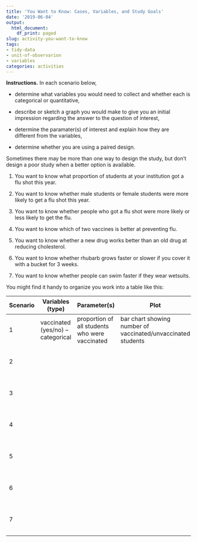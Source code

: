 ```yaml
---
title: 'You Want to Know: Cases, Variables, and Study Goals'
date: '2019-06-04'
output:
  html_document:
    df_print: paged
slug: activity-you-want-to-know
tags:
- tidy-data
- unit-of-observarion
- variables
categories: activities
---
```


\pagestyle{empty}

**Instructions.**  In each scenario below, 

* determine what variables you would need to collect and whether each is categorical or quantitative, 

* describe or sketch a graph you would make to give you an initial impression
regarding the answer to the question of interest,

* determine the paramater(s) of interest and explain how they are different
from the variables, 

<!-- * and state the null and alternative hypotheses if you are going to -->
<!-- do a hypothesis test, -->

* determine whether you are using a paired design.

Sometimes there may be more than one way to design the study, but don't 
design a poor study when a better option is available.

1. You want to know what proportion of students at your institution got a flu shot this year.

1. You want to know whether male students or female students were more likely to get a flu shot this year.

1. You want to know whether people who got a flu shot were more likely or less likely to get the flu.

1. You want to know which of two vaccines is better at preventing flu.

1. You want to know whether a new drug works better than an old drug at reducing cholesterol.

1. You want to know whether rhubarb grows faster or slower if you cover it with a bucket for 3 weeks.

1. You want to know whether people can swim faster if they wear wetsuits.

You might find it handy to organize you work into a table like this:

Scenario | Variables (type) | Parameter(s)  | Plot           | Paired?
-------- | ---------------- | ------------- | -------------- | -------------
1        | vaccinated (yes/no) -- categorical | proportion of all students who were vaccinated | bar chart showing number of vaccinated/unvaccinated students | no
2 | | |  <BR><BR><BR><BR> \vspace*{0.25in}
3 | | |  <BR><BR><BR><BR> \vspace*{0.25in}
4 | | |  <BR><BR><BR><BR> \vspace*{0.25in}
5 | | |  <BR><BR><BR><BR> \vspace*{0.25in}
6 | | |  <BR><BR><BR><BR> \vspace*{0.25in}
7 | | |  <BR><BR><BR><BR> \vspace*{0.25in}
